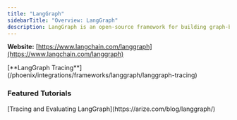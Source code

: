 ```yaml
---
title: "LangGraph"
sidebarTitle: "Overview: LangGraph"
description: LangGraph is an open-source framework for building graph-based LLM pipelines with modular nodes and seamless data integrations
---
```


**Website:** [https://www.langchain.com/langgraph](https://www.langchain.com/langgraph)

<Columns cols={1}>
  <Card img="https://storage.googleapis.com/arize-phoenix-assets/assets/images/phoenix-docs-images/f1e5c9e9-image.avif">
    [**LangGraph Tracing**](/phoenix/integrations/frameworks/langgraph/langgraph-tracing)
  </Card>
</Columns>

### Featured Tutorials

<Columns cols={1}>
  <Card img="https://storage.googleapis.com/arize-phoenix-assets/assets/images/phoenix-docs-images/1c01894a-image.jpeg">
    [Tracing and Evaluating LangGraph](https://arize.com/blog/langgraph/)
  </Card>
</Columns>


